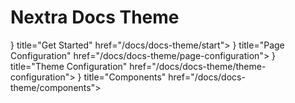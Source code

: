 # Nextra Docs Theme


<Cards>
  <Card icon={
   <svg width="24" viewBox="0 0 20 20" fill="currentColor">
  <path d="M10.707 2.293a1 1 0 00-1.414 0l-7 7a1 1 0 001.414 1.414L4 10.414V17a1 1 0 001 1h2a1 1 0 001-1v-2a1 1 0 011-1h2a1 1 0 011 1v2a1 1 0 001 1h2a1 1 0 001-1v-6.586l.293.293a1 1 0 001.414-1.414l-7-7z" />
</svg>
  } title="Get Started" href="/docs/docs-theme/start">
  </Card>
  <Card icon={
    <svg viewBox="0 0 24 24" fill="currentColor" width="24">
      <path d="M19.5 21a3 3 0 003-3v-4.5a3 3 0 00-3-3h-15a3 3 0 00-3 3V18a3 3 0 003 3h15zM1.5 10.146V6a3 3 0 013-3h5.379a2.25 2.25 0 011.59.659l2.122 2.121c.14.141.331.22.53.22H19.5a3 3 0 013 3v1.146A4.483 4.483 0 0019.5 9h-15a4.483 4.483 0 00-3 1.146z" />
    </svg>
  } title="Page Configuration" href="/docs/docs-theme/page-configuration">
  </Card>
  <Card icon={
    <svg width="24" viewBox="0 0 20 20" fill="currentColor">
  <path fillRule="evenodd" d="M11.49 3.17c-.38-1.56-2.6-1.56-2.98 0a1.532 1.532 0 01-2.286.948c-1.372-.836-2.942.734-2.106 2.106.54.886.061 2.042-.947 2.287-1.561.379-1.561 2.6 0 2.978a1.532 1.532 0 01.947 2.287c-.836 1.372.734 2.942 2.106 2.106a1.532 1.532 0 012.287.947c.379 1.561 2.6 1.561 2.978 0a1.533 1.533 0 012.287-.947c1.372.836 2.942-.734 2.106-2.106a1.533 1.533 0 01.947-2.287c1.561-.379 1.561-2.6 0-2.978a1.532 1.532 0 01-.947-2.287c.836-1.372-.734-2.942-2.106-2.106a1.532 1.532 0 01-2.287-.947zM10 13a3 3 0 100-6 3 3 0 000 6z" clipRule="evenodd" />
</svg>
  } title="Theme Configuration" href="/docs/docs-theme/theme-configuration">
  </Card>
  <Card icon={
    <svg width="24" viewBox="0 0 20 20" fill="currentColor">
  <path d="M11 17a1 1 0 001.447.894l4-2A1 1 0 0017 15V9.236a1 1 0 00-1.447-.894l-4 2a1 1 0 00-.553.894V17zM15.211 6.276a1 1 0 000-1.788l-4.764-2.382a1 1 0 00-.894 0L4.789 4.488a1 1 0 000 1.788l4.764 2.382a1 1 0 00.894 0l4.764-2.382zM4.447 8.342A1 1 0 003 9.236V15a1 1 0 00.553.894l4 2A1 1 0 009 17v-5.764a1 1 0 00-.553-.894l-4-2z" />
</svg>
  } title="Components" href="/docs/docs-theme/components">
  </Card>
</Cards>
